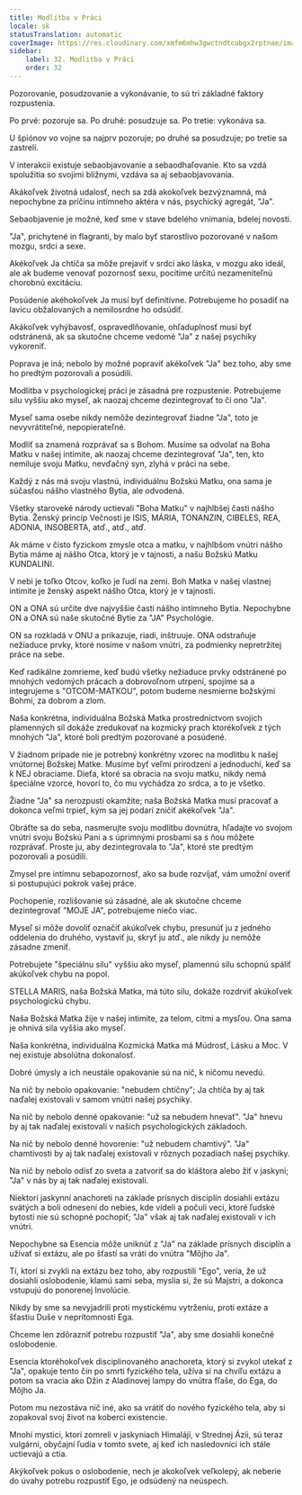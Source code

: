 ```yaml
---
title: Modlitba v Práci
locale: sk
statusTranslation: automatic
coverImage: https://res.cloudinary.com/xmfm6mhw3gwctndtcubgx2rptnae/image/upload/v1740468922/small_cover_tratado_de_psicologia_revolucionaria_a4c0dca4e0.webp
sidebar:
    label: 32. Modlitba v Práci
    order: 32
---
```

Pozorovanie, posudzovanie a vykonávanie, to sú tri základné faktory rozpustenia.

Po prvé: pozoruje sa. Po druhé: posudzuje sa. Po tretie: vykonáva sa.

U špiónov vo vojne sa najprv pozoruje; po druhé sa posudzuje; po tretie sa zastrelí.

V interakcii existuje sebaobjavovanie a sebaodhaľovanie. Kto sa vzdá spolužitia so svojimi blížnymi, vzdáva sa aj sebaobjavovania.

Akákoľvek životná udalosť, nech sa zdá akokoľvek bezvýznamná, má nepochybne za príčinu intímneho aktéra v nás, psychický agregát, "Ja".

Sebaobjavenie je možné, keď sme v stave bdelého vnímania, bdelej novosti.

"Ja", prichytené in flagranti, by malo byť starostlivo pozorované v našom mozgu, srdci a sexe.

Akékoľvek Ja chtíča sa môže prejaviť v srdci ako láska, v mozgu ako ideál, ale ak budeme venovať pozornosť sexu, pocítime určitú nezameniteľnú chorobnú excitáciu.

Posúdenie akéhokoľvek Ja musí byť definitívne. Potrebujeme ho posadiť na lavicu obžalovaných a nemilosrdne ho odsúdiť.

Akákoľvek vyhýbavosť, ospravedlňovanie, ohľaduplnosť musí byť odstránená, ak sa skutočne chceme vedomé "Ja" z našej psychiky vykoreniť.

Poprava je iná; nebolo by možné popraviť akékoľvek "Ja" bez toho, aby sme ho predtým pozorovali a posúdili.

Modlitba v psychologickej práci je zásadná pre rozpustenie. Potrebujeme silu vyššiu ako myseľ, ak naozaj chceme dezintegrovať to či ono "Ja".

Myseľ sama osebe nikdy nemôže dezintegrovať žiadne "Ja", toto je nevyvrátiteľné, nepopierateľné.

Modliť sa znamená rozprávať sa s Bohom. Musíme sa odvolať na Boha Matku v našej intimite, ak naozaj chceme dezintegrovať "Ja", ten, kto nemiluje svoju Matku, nevďačný syn, zlyhá v práci na sebe.

Každý z nás má svoju vlastnú, individuálnu Božskú Matku, ona sama je súčasťou nášho vlastného Bytia, ale odvodená.

Všetky staroveké národy uctievali "Boha Matku" v najhlbšej časti nášho Bytia. Ženský princíp Večnosti je ISIS, MÁRIA, TONANZIN, CIBELES, REA, ADONIA, INSOBERTA, atď., atď., atď.

Ak máme v čisto fyzickom zmysle otca a matku, v najhlbšom vnútri nášho Bytia máme aj nášho Otca, ktorý je v tajnosti, a našu Božskú Matku KUNDALINI.

V nebi je toľko Otcov, koľko je ľudí na zemi. Boh Matka v našej vlastnej intimite je ženský aspekt nášho Otca, ktorý je v tajnosti.

ON a ONA sú určite dve najvyššie časti nášho intímneho Bytia. Nepochybne ON a ONA sú naše skutočné Bytie za "JA" Psychológie.

ON sa rozkladá v ONU a prikazuje, riadi, inštruuje. ONA odstraňuje nežiaduce prvky, ktoré nosíme v našom vnútri, za podmienky nepretržitej práce na sebe.

Keď radikálne zomrieme, keď budú všetky nežiaduce prvky odstránené po mnohých vedomých prácach a dobrovoľnom utrpení, spojíme sa a integrujeme s "OTCOM-MATKOU", potom budeme nesmierne božskými Bohmi, za dobrom a zlom.

Naša konkrétna, individuálna Božská Matka prostredníctvom svojich plamenných síl dokáže zredukovať na kozmický prach ktorékoľvek z tých mnohých "Ja", ktoré boli predtým pozorované a posúdené.

V žiadnom prípade nie je potrebný konkrétny vzorec na modlitbu k našej vnútornej Božskej Matke. Musíme byť veľmi prirodzení a jednoduchí, keď sa k NEJ obraciame. Dieťa, ktoré sa obracia na svoju matku, nikdy nemá špeciálne vzorce, hovorí to, čo mu vychádza zo srdca, a to je všetko.

Žiadne "Ja" sa nerozpustí okamžite; naša Božská Matka musí pracovať a dokonca veľmi trpieť, kým sa jej podarí zničiť akékoľvek "Ja".

Obráťte sa do seba, nasmerujte svoju modlitbu dovnútra, hľadajte vo svojom vnútri svoju Božskú Pani a s úprimnými prosbami sa s ňou môžete rozprávať. Proste ju, aby dezintegrovala to "Ja", ktoré ste predtým pozorovali a posúdili.

Zmysel pre intímnu sebapozornosť, ako sa bude rozvíjať, vám umožní overiť si postupujúci pokrok vašej práce.

Pochopenie, rozlišovanie sú zásadné, ale ak skutočne chceme dezintegrovať "MOJE JA", potrebujeme niečo viac.

Myseľ si môže dovoliť označiť akúkoľvek chybu, presunúť ju z jedného oddelenia do druhého, vystaviť ju, skryť ju atď., ale nikdy ju nemôže zásadne zmeniť.

Potrebujete "špeciálnu silu" vyššiu ako myseľ, plamennú silu schopnú spáliť akúkoľvek chybu na popol.

STELLA MARIS, naša Božská Matka, má túto silu, dokáže rozdrviť akúkoľvek psychologickú chybu.

Naša Božská Matka žije v našej intimite, za telom, citmi a mysľou. Ona sama je ohnivá sila vyššia ako myseľ.

Naša konkrétna, individuálna Kozmická Matka má Múdrosť, Lásku a Moc. V nej existuje absolútna dokonalosť.

Dobré úmysly a ich neustále opakovanie sú na nič, k ničomu nevedú.

Na nič by nebolo opakovanie: "nebudem chtíčny"; Ja chtíča by aj tak naďalej existovali v samom vnútri našej psychiky.

Na nič by nebolo denné opakovanie: "už sa nebudem hnevať". "Ja" hnevu by aj tak naďalej existovali v našich psychologických základoch.

Na nič by nebolo denné hovorenie: "už nebudem chamtivý". "Ja" chamtivosti by aj tak naďalej existovali v rôznych pozadiach našej psychiky.

Na nič by nebolo odísť zo sveta a zatvoriť sa do kláštora alebo žiť v jaskyni; "Ja" v nás by aj tak naďalej existovali.

Niektorí jaskynní anachoreti na základe prísnych disciplín dosiahli extázu svätých a boli odnesení do nebies, kde videli a počuli veci, ktoré ľudské bytosti nie sú schopné pochopiť; "Ja" však aj tak naďalej existovali v ich vnútri.

Nepochybne sa Esencia môže uniknúť z "Ja" na základe prísnych disciplín a užívať si extázu, ale po šťastí sa vráti do vnútra "Môjho Ja".

Tí, ktorí si zvykli na extázu bez toho, aby rozpustili "Ego", veria, že už dosiahli oslobodenie, klamú sami seba, myslia si, že sú Majstri, a dokonca vstupujú do ponorenej Involúcie.

Nikdy by sme sa nevyjadrili proti mystickému vytrženiu, proti extáze a šťastiu Duše v neprítomnosti Ega.

Chceme len zdôrazniť potrebu rozpustiť "Ja", aby sme dosiahli konečné oslobodenie.

Esencia ktoréhokoľvek disciplinovaného anachoreta, ktorý si zvykol utekať z "Ja", opakuje tento čin po smrti fyzického tela, užíva si na chvíľu extázu a potom sa vracia ako Džin z Aladinovej lampy do vnútra fľaše, do Ega, do Môjho Ja.

Potom mu nezostáva nič iné, ako sa vrátiť do nového fyzického tela, aby si zopakoval svoj život na koberci existencie.

Mnohí mystici, ktorí zomreli v jaskyniach Himalájí, v Strednej Ázii, sú teraz vulgárni, obyčajní ľudia v tomto svete, aj keď ich nasledovníci ich stále uctievajú a ctia.

Akýkoľvek pokus o oslobodenie, nech je akokoľvek veľkolepý, ak neberie do úvahy potrebu rozpustiť Ego, je odsúdený na neúspech.


